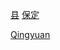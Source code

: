 [[category:保定区县市|县]]
[[category:河北省县份|保定]]
{{catmore|清苑区|河北省清苑区}}
[[Category:中華民國大陸時期省會城市|Qingyuan]]